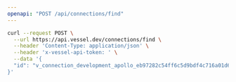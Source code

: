 ```yaml
---
openapi: "POST /api/connections/find"
---
```


<RequestExample>

```bash Request
curl --request POST \
  --url https://api.vessel.dev/connections/find \
  --header 'Content-Type: application/json' \
  --header 'x-vessel-api-token: ' \
  --data '{
  "id": "v_connection_development_apollo_eb97282c54ff6c5d9bdf4c716a01d6950c02d361183088769acbe302f94caf52"
}'
```

</RequestExample>
